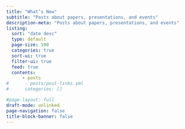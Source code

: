 ```yaml
---
title: "What’s New"
subtitle: "Posts about papers, presentations, and events"
description-meta: "Posts about papers, presentations, and events"
listing: 
  sort: "date desc"
  type: default
  page-size: 100
  categories: true
  sort-ui: true
  filter-ui: true
  feed: true
  contents: 
      - posts
#      - posts/post-links.yml
#      categories: [] 

#page-layout: full
draft-mode: unlinked
page-navigation: false
title-block-banner: false
---
```


